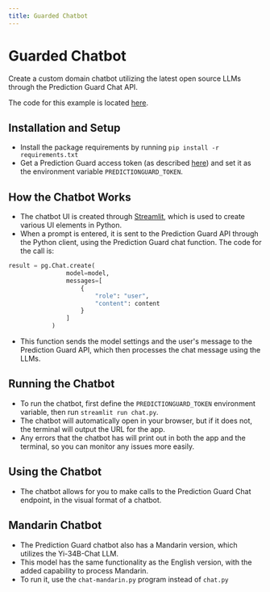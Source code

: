```yaml
---
title: Guarded Chatbot
---
```


# Guarded Chatbot

Create a custom domain chatbot utilizing the latest open source LLMs through the Prediction Guard Chat API.

The code for this example is located [here](https://github.com/predictionguard/guarded-chat).

## Installation and Setup

- Install the package requirements by running `pip install -r requirements.txt`
- Get a Prediction Guard access token (as described [here](https://docs.predictionguard.com/)) and set it as the environment variable `PREDICTIONGUARD_TOKEN`.

## How the Chatbot Works
- The chatbot UI is created through [Streamlit](https://streamlit.io), which is used to create various UI elements in Python.
- When a prompt is entered, it is sent to the Prediction Guard API through the Python client, using the Prediction Guard chat function. The code for the call is:
```python
result = pg.Chat.create(
                model=model,
                messages=[
                    {
                        "role": "user",
                        "content": content
                    }
                ]
            )
```
- This function sends the model settings and the user's message to the Prediction Guard API, which then processes the chat message using the LLMs.

## Running the Chatbot

- To run the chatbot, first define the `PREDICTIONGUARD_TOKEN` environment variable, then run `streamlit run chat.py`.
- The chatbot will automatically open in your browser, but if it does not, the terminal will output the URL for the app.
- Any errors that the chatbot has will print out in both the app and the terminal, so you can monitor any issues more easily.

## Using the Chatbot

- The chatbot allows for you to make calls to the Prediction Guard Chat endpoint, in the visual format of a chatbot. 

## Mandarin Chatbot
- The Prediction Guard chatbot also has a Mandarin version, which utilizes the Yi-34B-Chat LLM. 
- This model has the same functionality as the English version, with the added capability to process Mandarin.
- To run it, use the `chat-mandarin.py` program instead of `chat.py`